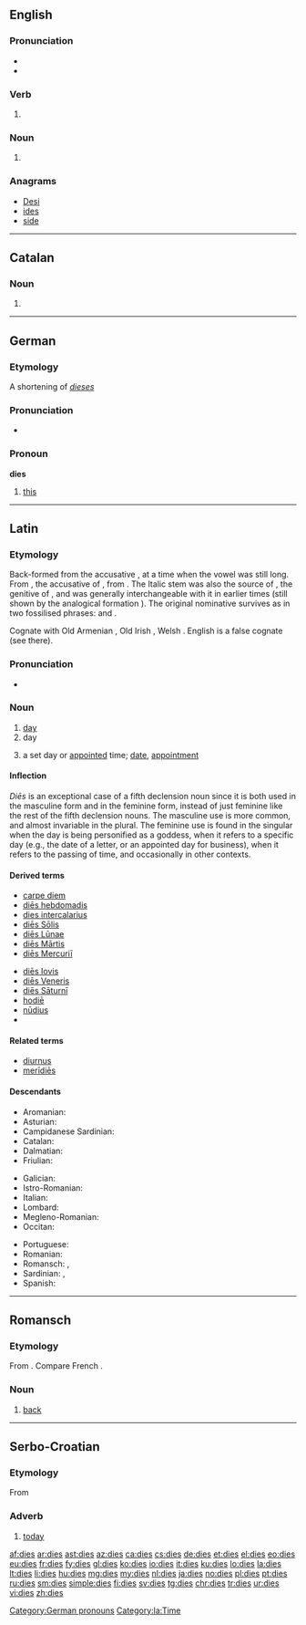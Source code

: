 ==English==

===Pronunciation===
* {{audio|en-us-dies.ogg|Audio (US)}}
* {{rhymes|aɪz}}

===Verb===
{{head|en}}

# {{en-third-person singular of|die}}

===Noun===
{{head|en|plural}}

# {{plural of|die|lang=en|nocat=1}} {{qualifier|when used in the sense of a pattern}}

===Anagrams===
* [[Desi#English|Desi]]
* [[ides#English|ides]]
* [[side#English|side]]

----

==Catalan==

===Noun===
{{ca-noun-form}}

# {{plural of|dia|lang=ca|nocat=1}}

----

==German==

===Etymology===
A shortening of ''[[dieses]]''

===Pronunciation===
* {{rhymes|iːs|lang=de}}

===Pronoun===
'''dies'''

# [[this]]

[[Category:German pronouns]]

----

==Latin==

===Etymology===
Back-formed from the accusative {{term/t|la|diem}}, at a time when the vowel was still long. From {{etyl|itc-pro|la}} {{term/t|itc-pro|*djēm}}, the accusative of {{term/t|itc-pro|*djous}}, from {{etyl|ine-pro|la}} {{term/t|ine-pro|*dyew-||heaven, sky; to shine}}. The Italic stem was also the source of {{term/t|la|Iovis}}, the genitive of {{term/t|la|Iuppiter}}, and was generally interchangeable with it in earlier times (still shown by the analogical formation {{term/t|la|Diēspiter}}). The original nominative survives as {{term/t|la||*diūs}} in two fossilised phrases: {{term/t|la|mediusfidius|mē diūs fidius|pos=an interjection}} and {{term/t|la|nudiustertius|nū diūs tertius|day before yesterday|lit=now (is) the third day}}.

Cognate with Old Armenian {{term|տիւ||daytime|sc=Armn|tr=tiw|lang=xcl}}, Old Irish {{term|día|lang=sga}}, Welsh {{term|dydd|lang=cy}}. English {{term|day|lang=en}} is a false cognate (see there).

===Pronunciation===
* {{IPA|/ˈdɪ.eːs/|lang=la}}

===Noun===
{{la-noun|diēs||diēī|m|g2=f|fifth}}

# [[day]] {{gloss|any period of twenty-four hours}}
# day {{gloss|part of a day period between sunrise and sunset where one enjoys daylight}}
# {{context|often in the feminine|lang=la}} a set day or [[appointed]] time; [[date]], [[appointment]]

====Inflection====
''Diēs'' is an exceptional case of a fifth declension noun since it is both used in the masculine form and in the feminine form, instead of just feminine like the rest of the fifth declension nouns. The masculine use is more common, and almost invariable in the plural. The feminine use is found in the singular when the day is being personified as a goddess, when it refers to a specific day (e.g., the date of a letter, or an appointed day for business), when it refers to the passing of time, and occasionally in other contexts.

{{la-decl-5th-VOW|di}}

====Derived terms====
{{top2}}
* [[carpe diem]]
* [[dies hebdomadis|diēs hebdomadis]]
* [[dies intercalarius]]
* [[dies Solis|diēs Sōlis]]
* [[dies Lunae|diēs Lūnae]]
* [[dies Martis|diēs Mārtis]]
* [[dies Mercurii|diēs Mercuriī]]
{{mid2}}
* [[dies Iovis|diēs Iovis]]
* [[dies Veneris|diēs Veneris]]
* [[dies Saturni|diēs Sāturnī]]
* [[hodie|hodiē]]
* [[nudius|nūdius]]
* {{l|la|sēsquidiēs}}
{{bottom}}

====Related terms====
* [[diurnus]]
* [[meridies|merīdiēs]]

====Descendants====
{{top3}}
* Aromanian: {{l|rup|dzuã}}
* Asturian: {{l|ast|día}}
* Campidanese Sardinian: {{l|sro|dí}}
* Catalan: {{l/ca|dia}}
* Dalmatian: {{l|dlm|dai}}
* Friulian: {{l|fur|dì}}
{{mid3}}
* Galician: {{l|gl|día}}
* Istro-Romanian: {{l|ruo|zi}}
* Italian: {{l|it|dì}}
* Lombard: {{l|lmo|dì}}
* Megleno-Romanian: {{l|ruq|zuu̯ă}}
* Occitan: {{l/oc|dia}}
{{mid3}}
* Portuguese: {{l/pt|dia}}
* Romanian: {{l|ro|zi}}
* Romansch: {{l|rm|di}}, {{l|rm|gi}}
* Sardinian: {{l|sro|dí}}, {{l|sro|día}}
* Spanish: {{l/es|día}}
{{bottom}}

[[Category:la:Time]]

----

==Romansch==

===Etymology===
From {{etyl|la|rm}} {{term|dorsum|lang=la}}. Compare French {{term|dos|lang=fr}}.

===Noun===
{{head|rm|noun|g=m}}

# {{context|anatomy|lang=rm}} [[back]]

----

==Serbo-Croatian==

===Etymology===
From {{etyl|sla-pro|sh}} {{term/t|sla-pro|*dьnьsь}}

===Adverb===
{{sh-adverb}}

# {{context|Kajkavian|lang=sh}} [[today]]

[[af:dies]]
[[ar:dies]]
[[ast:dies]]
[[az:dies]]
[[ca:dies]]
[[cs:dies]]
[[de:dies]]
[[et:dies]]
[[el:dies]]
[[eo:dies]]
[[eu:dies]]
[[fr:dies]]
[[fy:dies]]
[[gl:dies]]
[[ko:dies]]
[[io:dies]]
[[it:dies]]
[[ku:dies]]
[[lo:dies]]
[[la:dies]]
[[lt:dies]]
[[li:dies]]
[[hu:dies]]
[[mg:dies]]
[[my:dies]]
[[nl:dies]]
[[ja:dies]]
[[no:dies]]
[[pl:dies]]
[[pt:dies]]
[[ru:dies]]
[[sm:dies]]
[[simple:dies]]
[[fi:dies]]
[[sv:dies]]
[[tg:dies]]
[[chr:dies]]
[[tr:dies]]
[[ur:dies]]
[[vi:dies]]
[[zh:dies]]